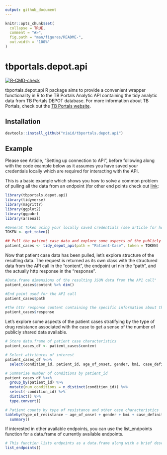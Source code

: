 ```yaml
---
output: github_document
---
```


<!-- README.md is generated from README.Rmd. Please edit that file -->

```r
knitr::opts_chunk$set(
  collapse = TRUE,
  comment = "#>",
  fig.path = "man/figures/README-",
  out.width = "100%"
)
```

# tbportals.depot.api

<!-- badges: start -->
[![R-CMD-check](https://github.com/niaid/tbportals.depot.api/workflows/R-CMD-check/badge.svg)](https://github.com/niaid/tbportals.depot.api/actions)
<!-- badges: end -->

tbportals.depot.api R package aims to provide a convenient wrapper functionality in R to the TB Portals Analytic API containing the tidy analytic data from TB Portals DEPOT database.  For more information about TB Portals, check out the [TB Portals website](https://tbportals.niaid.nih.gov/).

## Installation

``` r
devtools::install_github("niaid/tbportals.depot.api")
```

## Example

Please see Article, "Setting up connection to API", before following along with the code example below as it assumes you have saved your credentials locally which are required for interacting with the API.

This is a basic example which shows you how to solve a common problem of pulling all the data from an endpoint (for other end points check out [link](https://analytic.tbportals.niaid.nih.gov/index.html):

```r
library(tbportals.depot.api)
library(tidyverse)
library(magrittr)
library(ggplot2)
library(ggpubr)
library(arsenal)

#Generat Token using your locally saved credentials (see article for how to set up)
TOKEN <- get_token()

## Pull the patient case data and explore some aspects of the publicly available cases
patient_cases <- tidy_depot_api(path = "Patient-Case", token = TOKEN)
```

Now that patient case data has been pulled, let's explore structure of the resulting data.  The request is returned as its own class with the structured data from the API call in the "content", the endpoint url nin the "path", and the actually http response in the "response".

```r
#Data.frame dimensions of the resulting JSON data from the API call"
patient_cases$content %>% dim()

#End point used for the API call
patient_cases$path

#The httr response content containing the specific information about the call
patient_cases$response
```

Let's explore some aspects of the patient cases stratifying by the type of drug resistance associated with the case to get a sense of the number of publicly shared data available.

```r
# Store data.frame of patient case characteristics
patient_cases_df <- patient_cases$content

# Select attributes of interest
patient_cases_df %<>%
  select(condition_id, patient_id, age_of_onset, gender, bmi, case_definition, type_of_resistance)

# Summarise number of conditions by patient_id
patient_cases_df %<>%
  group_by(patient_id) %>%
  mutate(num_conditions = n_distinct(condition_id)) %>%
  select(-condition_id) %>%
  distinct() %>%
  type.convert()

# Patient counts by type of resistance and other case characteristics
tableby(type_of_resistance ~ age_of_onset + gender + bmi + case_definition, data = patient_cases_df) %>%
  summary()
```

If interested in other available endpoints, you can use the list_endpoints function for a data.frame of currently available endpoints.

```r
# This function lists endpoints as a data.frame along with a brief description
list_endpoints()
```
